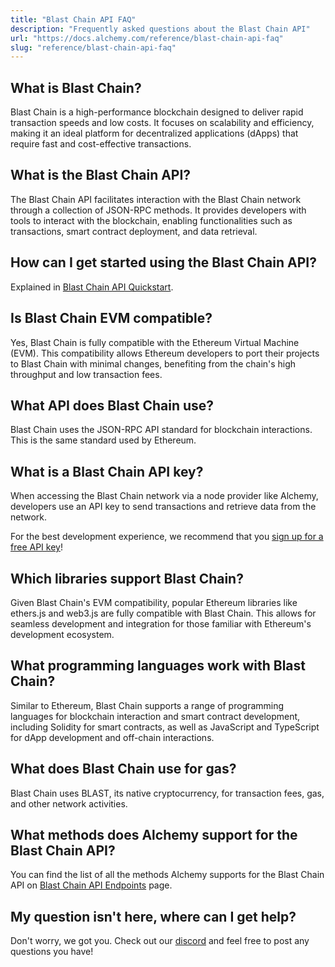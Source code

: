 ```yaml
---
title: "Blast Chain API FAQ"
description: "Frequently asked questions about the Blast Chain API"
url: "https://docs.alchemy.com/reference/blast-chain-api-faq"
slug: "reference/blast-chain-api-faq"
---
```



## What is Blast Chain?

Blast Chain is a high-performance blockchain designed to deliver rapid transaction speeds and low costs. It focuses on scalability and efficiency, making it an ideal platform for decentralized applications (dApps) that require fast and cost-effective transactions.

## What is the Blast Chain API?

The Blast Chain API facilitates interaction with the Blast Chain network through a collection of JSON-RPC methods. It provides developers with tools to interact with the blockchain, enabling functionalities such as transactions, smart contract deployment, and data retrieval.

## How can I get started using the Blast Chain API?

Explained in [Blast Chain API Quickstart](/reference/blast-chain-api-quickstart).

## Is Blast Chain EVM compatible?

Yes, Blast Chain is fully compatible with the Ethereum Virtual Machine (EVM). This compatibility allows Ethereum developers to port their projects to Blast Chain with minimal changes, benefiting from the chain's high throughput and low transaction fees.

## What API does Blast Chain use?

Blast Chain uses the JSON-RPC API standard for blockchain interactions. This is the same standard used by Ethereum.

## What is a Blast Chain API key?

When accessing the Blast Chain network via a node provider like Alchemy, developers use an API key to send transactions and retrieve data from the network.

For the best development experience, we recommend that you [sign up for a free API key](https://dashboard.alchemy.com/signup/)!

## Which libraries support Blast Chain?

Given Blast Chain's EVM compatibility, popular Ethereum libraries like ethers.js and web3.js are fully compatible with Blast Chain. This allows for seamless development and integration for those familiar with Ethereum's development ecosystem.

## What programming languages work with Blast Chain?

Similar to Ethereum, Blast Chain supports a range of programming languages for blockchain interaction and smart contract development, including Solidity for smart contracts, as well as JavaScript and TypeScript for dApp development and off-chain interactions.

## What does Blast Chain use for gas?

Blast Chain uses BLAST, its native cryptocurrency, for transaction fees, gas, and other network activities.

## What methods does Alchemy support for the Blast Chain API?

You can find the list of all the methods Alchemy supports for the Blast Chain API on [Blast Chain API Endpoints](/reference/blast-chain-api-endpoints) page.

## My question isn't here, where can I get help?

Don't worry, we got you. Check out our [discord](https://alchemy.com/discord) and feel free to post any questions you have!
